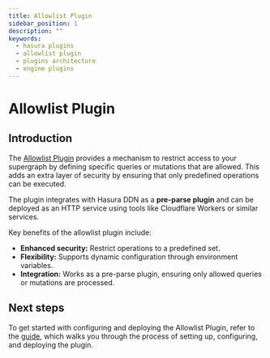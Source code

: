 ```yaml
---
title: Allowlist Plugin
sidebar_position: 1
description: ""
keywords:
  - hasura plugins
  - allowlist plugin
  - plugins architecture
  - engine plugins
---
```


# Allowlist Plugin

## Introduction

The [Allowlist Plugin](https://github.com/hasura/engine-plugin-allowlist) provides a mechanism to restrict access to
your supergraph by defining specific queries or mutations that are allowed. This adds an extra layer of security by
ensuring that only predefined operations can be executed.

The plugin integrates with Hasura DDN as a **pre-parse plugin** and can be deployed as an HTTP service using tools like
Cloudflare Workers or similar services.

Key benefits of the allowlist plugin include:

- **Enhanced security:** Restrict operations to a predefined set.
- **Flexibility:** Supports dynamic configuration through environment variables.
- **Integration:** Works as a pre-parse plugin, ensuring only allowed queries or mutations are processed.

## Next steps

To get started with configuring and deploying the Allowlist Plugin, refer to the [guide](/plugins/allowlist/how-to.mdx),
which walks you through the process of setting up, configuring, and deploying the plugin.
